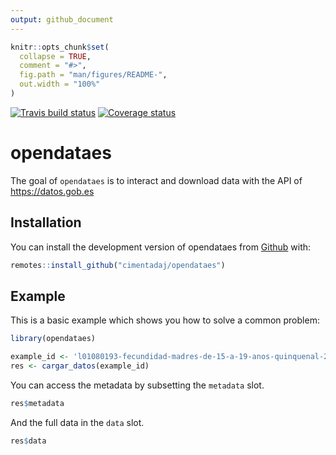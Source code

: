 ```yaml
---
output: github_document
---
```


<!-- README.md is generated from README.Rmd. Please edit that file -->

```r
knitr::opts_chunk$set(
  collapse = TRUE,
  comment = "#>",
  fig.path = "man/figures/README-",
  out.width = "100%"
)
```
[![Travis build status](https://travis-ci.org/cimentadaj/opendataes.svg?branch=master)](https://travis-ci.org/cimentadaj/opendataes)
[![Coverage status](https://codecov.io/gh/cimentadaj/opendataes/branch/master/graph/badge.svg)](https://codecov.io/github/cimentadaj/opendataes?branch=master)

# opendataes

The goal of `opendataes` is to interact and download data with the API of [https://datos.gob.es](https://datos.gob.es)

## Installation

You can install the development version of opendataes from [Github](https://github.com) with:

``` r
remotes::install_github("cimentadaj/opendataes")
```

## Example

This is a basic example which shows you how to solve a common problem:

```r
library(opendataes)

example_id <- 'l01080193-fecundidad-madres-de-15-a-19-anos-quinquenal-2003-2014'
res <- cargar_datos(example_id)
```

You can access the metadata by subsetting the `metadata` slot.
```r
res$metadata
```

And the full data in the `data` slot.
```r
res$data
```
